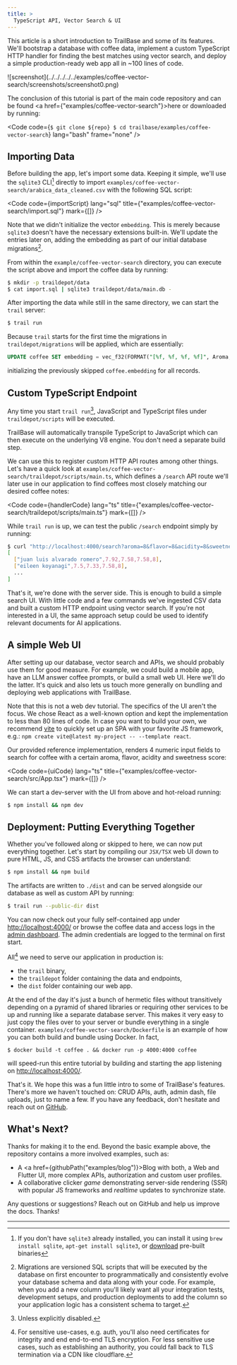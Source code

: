 ```yaml
---
title: >
  TypeScript API, Vector Search & UI
---
```




This article is a short introduction to TrailBase and some of its features.
We'll bootstrap a database with coffee data, implement a custom TypeScript HTTP
handler for finding the best matches using vector search, and deploy a simple
production-ready web app all in ~100 lines of code.

<div class="flex justify-center">
  <div class="w-[460px] shadow-lg	 ">
    ![screenshot](../../../../../examples/coffee-vector-search/screenshots/screenshot0.png)
  </div>
</div>

<div class="h-[24px]" />

The conclusion of this tutorial is part of the main code repository and can be found
<a href={"examples/coffee-vector-search"}>here</a>
or downloaded by running:

<Code
  code={`
$ git clone ${repo}
$ cd trailbase/examples/coffee-vector-search
  `}
  lang="bash"
  frame="none"
/>


<GettingTrailBase/>

## Importing Data

Before building the app, let's import some data. Keeping it simple,
we'll use the `sqlite3` CLI[^1] directly to import
`examples/coffee-vector-search/arabica_data_cleaned.csv` with the following SQL
script:


<Code
  code={importScript}
  lang="sql"
  title={"examples/coffee-vector-search/import.sql"}
  mark={[]}
/>

Note that we didn't initialize the vector `embedding`. This is merely because
`sqlite3` doesn't have the necessary extensions built-in.
We'll update the entries later on, adding the embedding as part of our initial
database migrations[^2].

From within the `example/coffee-vector-search` directory, you can execute the script
above and import the coffee data by running:

```bash
$ mkdir -p traildepot/data
$ cat import.sql | sqlite3 traildepot/data/main.db -
```

After importing the data while still in the same directory, we can start the
`trail` server:

```bash
$ trail run
```

Because `trail` starts for the first time the migrations in
`traildepot/migrations` will be applied, which are essentially:

```sql
UPDATE coffee SET embedding = vec_f32(FORMAT("[%f, %f, %f, %f]", Aroma, Flavor, Acidity, Sweetness));
```

initializing the previously skipped `coffee.embedding` for all records.


## Custom TypeScript Endpoint

Any time you start `trail run`[^3], JavaScript and TypeScript files under
`traildepot/scripts` will be executed.

<Aside type="note">
  TrailBase will automatically transpile TypeScript to JavaScript which can
  then execute on the underlying V8 engine. You don't need a separate build
  step.
</Aside>

We can use this to register custom HTTP API routes among other things.
Let's have a quick look at `examples/coffee-vector-search/traildepot/scripts/main.ts`,
which defines a `/search` API route we'll later use in our application to
find coffees most closely matching our desired coffee notes:


<Code
  code={handlerCode}
  lang="ts"
  title={"examples/coffee-vector-search/traildepot/scripts/main.ts"}
  mark={[]}
/>

While `trail run` is up, we can test the public `/search` endpoint simply by
running:

```bash
$ curl "http://localhost:4000/search?aroma=8&flavor=8&acidity=8&sweetness=8"
[
  ["juan luis alvarado romero",7.92,7.58,7.58,8],
  ["eileen koyanagi",7.5,7.33,7.58,8],
  ...
]
```

That's it, we're done with the server side. This is enough to build a simple
search UI.
With little code and a few commands we've ingested CSV data and built a custom
HTTP endpoint using vector search.
If you're not interested in a UI, the same approach setup could be used to
identify relevant documents for AI applications.

## A simple Web UI

After setting up our database, vector search and APIs, we should probably use
them for good measure. For example, we could build a mobile app, have an LLM
answer coffee prompts, or build a small web UI.
Here we'll do the latter. It's quick and also lets us touch more generally on
bundling and deploying web applications with TrailBase.

Note that this is not a web dev tutorial. The specifics of the UI aren't the
focus. We chose React as a well-known option and kept the implementation to
less than 80 lines of code.
In case you want to build your own, we recommend
[vite](https://vite.dev/guide/) to quickly set up an SPA with your favorite JS
framework, e.g.: `npm create vite@latest my-project -- --template react`.

Our provided reference implementation, renders 4 numeric input fields to search
for coffee with a certain aroma, flavor, acidity and sweetness score:


<Code
  code={uiCode}
  lang="ts"
  title={"examples/coffee-vector-search/src/App.tsx"}
  mark={[]}
/>

We can start a dev-server with the UI from above and hot-reload running:

```bash
$ npm install && npm dev
```

## Deployment: Putting Everything Together

Whether you've followed along or skipped to here, we can now put everything
together.
Let's start by compiling our `JSX/TSX` web UI down to pure HTML, JS, and CSS
artifacts the browser can understand:

```bash
$ npm install && npm build
```

The artifacts are written to `./dist` and can be served alongside our database
as well as custom API by running:

```bash
$ trail run --public-dir dist
```

You can now check out your fully self-contained app under
[http://localhost:4000/](http://localhost:4000/) or browse the coffee data and
access logs in the [admin dashboard](http://localhost:4000/_/admin).
The admin credentials are logged to the terminal on first start.

All[^4] we need to serve our application in production is:

- the `trail` binary,
- the `traildepot` folder containing the data and endpoints,
- the `dist` folder containing our web app.

At the end of the day it's just a bunch of hermetic files without transitively
depending on a pyramid of shared libraries or requiring other services to be up
and running like a separate database server.
This makes it very easy to just copy the files over to your server or bundle
everything in a single container.
`examples/coffee-vector-search/Dockerfile` is an example of how you can both build and
bundle using Docker. In fact,

```
$ docker build -t coffee . && docker run -p 4000:4000 coffee
```

will speed-run this entire tutorial by building and starting the app listening
on [http://localhost:4000/](http://localhost:4000/).

That's it. We hope this was a fun little intro to some of TrailBase's features.
There's more we haven't touched on: CRUD APIs, auth, admin dash, file uploads,
just to name a few.
If you have any feedback, don't hesitate and reach out on
<a href={repo}>GitHub</a>.


## What's Next?

Thanks for making it to the end.
Beyond the basic example above, the repository contains a more involved examples, such as:

* A <a href={githubPath("examples/blog")}>Blog</a>
  with both, a Web and Flutter UI, more complex APIs, authorization and custom
  user profiles.
* A collaborative clicker *game* demonstrating server-side rendering (SSR) with
  popular JS frameworks and *realtime* updates to synchronize state.

Any questions or suggestions? Reach out on GitHub and help us improve the docs.
Thanks!

----

[^1]:
    If you don't have `sqlite3` already installed, you can install it using
    `brew install sqlite`, `apt-get install sqlite3`, or
    [download](https://www.sqlite.org/download.html) pre-built binaries

[^2]:
    Migrations are versioned SQL scripts that will be executed by the database
    on first encounter to programmatically and consistently evolve your database
    schema and data along with your code.
    For example, when you add a new column you'll likely want all your
    integration tests, development setups, and production deployments to add
    the column so your application logic has a consistent schema to target.

[^3]:
    Unless explicitly disabled.

[^4]:
    For sensitive use-cases, e.g. auth, you'll also need certificates for
    integrity and end end-to-end TLS encryption.
    For less sensitive use cases, such as establishing an authority, you could
    fall back to TLS termination via a CDN like cloudflare.
